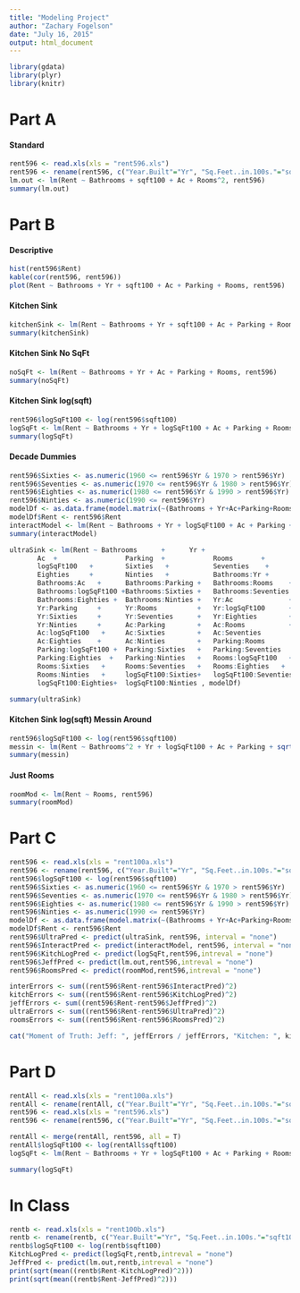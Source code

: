 ```yaml
---
title: "Modeling Project"
author: "Zachary Fogelson"
date: "July 16, 2015"
output: html_document
---
```


```r
library(gdata)
library(plyr)
library(knitr)
```

# Part A
#### Standard

```r
rent596 <- read.xls(xls = "rent596.xls")
rent596 <- rename(rent596, c("Year.Built"="Yr", "Sq.Feet..in.100s."="sqft100", "Air.Conditioning"="Ac"))
lm.out <- lm(Rent ~ Bathrooms + sqft100 + Ac + Rooms^2, rent596)
summary(lm.out)
```

# Part B

#### Descriptive
```r
hist(rent596$Rent)
kable(cor(rent596, rent596))
plot(Rent ~ Bathrooms + Yr + sqft100 + Ac + Parking + Rooms, rent596)
```

#### Kitchen Sink
```r
kitchenSink <- lm(Rent ~ Bathrooms + Yr + sqft100 + Ac + Parking + Rooms, rent596)
summary(kitchenSink)
```


#### Kitchen Sink No SqFt

```r
noSqFt <- lm(Rent ~ Bathrooms + Yr + Ac + Parking + Rooms, rent596)
summary(noSqFt)
```


#### Kitchen Sink log(sqft)
```r
rent596$logSqFt100 <- log(rent596$sqft100)
logSqFt <- lm(Rent ~ Bathrooms + Yr + logSqFt100 + Ac + Parking + Rooms, rent596)
summary(logSqFt)
```


#### Decade Dummies
```r
rent596$Sixties <- as.numeric(1960 <= rent596$Yr & 1970 > rent596$Yr)
rent596$Seventies <- as.numeric(1970 <= rent596$Yr & 1980 > rent596$Yr)
rent596$Eighties <- as.numeric(1980 <= rent596$Yr & 1990 > rent596$Yr)
rent596$Ninties <- as.numeric(1990 <= rent596$Yr)
modelDf <- as.data.frame(model.matrix(~(Bathrooms + Yr+Ac+Parking+Rooms+logSqFt100 + Sixties + Seventies + Eighties + Ninties)^2,rent596))
modelDf$Rent <- rent596$Rent
interactModel <- lm(Rent ~ Bathrooms + Yr + logSqFt100 + Ac + Parking + Rooms + Sixties + Seventies + Eighties + Ninties + Ac:Sixties + Ac:Seventies + Ac:Eighties + Ac:Ninties + Parking:Sixties + Parking:Seventies + Parking:Eighties + Parking:Ninties + Rooms:Sixties + Rooms:Seventies  +Rooms:Eighties + Rooms:Ninties + logSqFt100:Sixties + logSqFt100:Seventies + logSqFt100:Eighties + logSqFt100:Ninties, modelDf)
summary(interactModel)

ultraSink <- lm(Rent ~ Bathrooms      +      Yr +                
       Ac  +                 Parking  +            Rooms       +       
       logSqFt100   +        Sixties   +           Seventies    +       
       Eighties     +        Ninties   +           Bathrooms:Yr +       
       Bathrooms:Ac   +      Bathrooms:Parking +   Bathrooms:Rooms    + 
       Bathrooms:logSqFt100 +Bathrooms:Sixties +   Bathrooms:Seventies +
       Bathrooms:Eighties +  Bathrooms:Ninties +   Yr:Ac              + 
       Yr:Parking     +      Yr:Rooms          +   Yr:logSqFt100      + 
       Yr:Sixties     +      Yr:Seventies      +   Yr:Eighties        + 
       Yr:Ninties     +      Ac:Parking        +   Ac:Rooms           + 
       Ac:logSqFt100   +     Ac:Sixties        +   Ac:Seventies        +
       Ac:Eighties    +      Ac:Ninties        +   Parking:Rooms       +
       Parking:logSqFt100 +  Parking:Sixties   +   Parking:Seventies   +
       Parking:Eighties  +   Parking:Ninties   +   Rooms:logSqFt100   + 
       Rooms:Sixties   +     Rooms:Seventies   +   Rooms:Eighties   +   
       Rooms:Ninties   +     logSqFt100:Sixties+   logSqFt100:Seventies+
       logSqFt100:Eighties+  logSqFt100:Ninties , modelDf)

summary(ultraSink)
```

#### Kitchen Sink log(sqft) Messin Around
```r
rent596$logSqFt100 <- log(rent596$sqft100)
messin <- lm(Rent ~ Bathrooms^2 + Yr + logSqFt100 + Ac + Parking + sqrt(Rooms), rent596)
summary(messin)
```

#### Just Rooms
```r
roomMod <- lm(Rent ~ Rooms, rent596)
summary(roomMod)
```



# Part C

```r
rent596 <- read.xls(xls = "rent100a.xls")
rent596 <- rename(rent596, c("Year.Built"="Yr", "Sq.Feet..in.100s."="sqft100", "Air.Conditioning"="Ac"))
rent596$logSqFt100 <- log(rent596$sqft100)
rent596$Sixties <- as.numeric(1960 <= rent596$Yr & 1970 > rent596$Yr)
rent596$Seventies <- as.numeric(1970 <= rent596$Yr & 1980 > rent596$Yr)
rent596$Eighties <- as.numeric(1980 <= rent596$Yr & 1990 > rent596$Yr)
rent596$Ninties <- as.numeric(1990 <= rent596$Yr)
modelDf <- as.data.frame(model.matrix(~(Bathrooms + Yr+Ac+Parking+Rooms+logSqFt100 + Sixties + Seventies + Eighties + Ninties)^2,rent596))
modelDf$Rent <- rent596$Rent
rent596$UltraPred <- predict(ultraSink, rent596, interval = "none")
rent596$InteractPred <- predict(interactModel, rent596, interval = "none")
rent596$KitchLogPred <- predict(logSqFt,rent596,intreval = "none")
rent596$JeffPred <- predict(lm.out,rent596,intreval = "none")
rent596$RoomsPred <- predict(roomMod,rent596,intreval = "none")

interErrors <- sum((rent596$Rent-rent596$InteractPred)^2)
kitchErrors <- sum((rent596$Rent-rent596$KitchLogPred)^2)
jeffErrors <- sum((rent596$Rent-rent596$JeffPred)^2)
ultraErrors <- sum((rent596$Rent-rent596$UltraPred)^2)
roomsErrors <- sum((rent596$Rent-rent596$RoomsPred)^2)

cat("Moment of Truth: Jeff: ", jeffErrors / jeffErrors, "Kitchen: ", kitchErrors / jeffErrors, "Inter: ", interErrors / jeffErrors, "Ultra: ", ultraErrors/jeffErrors, "Rooms: ", roomsErrors/jeffErrors)
```

# Part D
```r
rentAll <- read.xls(xls = "rent100a.xls")
rentAll <- rename(rentAll, c("Year.Built"="Yr", "Sq.Feet..in.100s."="sqft100", "Air.Conditioning"="Ac"))
rent596 <- read.xls(xls = "rent596.xls")
rent596 <- rename(rent596, c("Year.Built"="Yr", "Sq.Feet..in.100s."="sqft100", "Air.Conditioning"="Ac"))

rentAll <- merge(rentAll, rent596, all = T)
rentAll$logSqFt100 <- log(rentAll$sqft100)
logSqFt <- lm(Rent ~ Bathrooms + Yr + logSqFt100 + Ac + Parking + Rooms, rentAll)

summary(logSqFt)
```

# In Class
```r
rentb <- read.xls(xls = "rent100b.xls")
rentb <- rename(rentb, c("Year.Built"="Yr", "Sq.Feet..in.100s."="sqft100", "Air.Conditioning"="Ac"))
rentb$logSqFt100 <- log(rentb$sqft100)
KitchLogPred <- predict(logSqFt,rentb,intreval = "none")
JeffPred <- predict(lm.out,rentb,intreval = "none")
print(sqrt(mean((rentb$Rent-KitchLogPred)^2)))
print(sqrt(mean((rentb$Rent-JeffPred)^2)))
```
